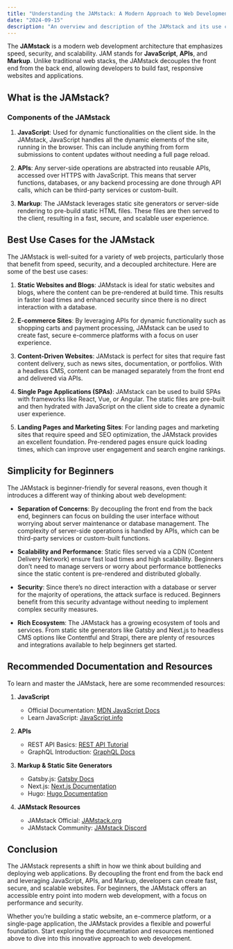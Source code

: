 ```yaml
---
title: "Understanding the JAMstack: A Modern Approach to Web Development"
date: "2024-09-15"
description: "An overview and description of the JAMstack and its use cases in modern web development."
---
```


The **JAMstack** is a modern web development architecture that emphasizes speed, security, and scalability. JAM stands for **JavaScript**, **APIs**, and **Markup**. Unlike traditional web stacks, the JAMstack decouples the front end from the back end, allowing developers to build fast, responsive websites and applications.

## What is the JAMstack?

### Components of the JAMstack

1. **JavaScript**: Used for dynamic functionalities on the client side. In the JAMstack, JavaScript handles all the dynamic elements of the site, running in the browser. This can include anything from form submissions to content updates without needing a full page reload.

2. **APIs**: Any server-side operations are abstracted into reusable APIs, accessed over HTTPS with JavaScript. This means that server functions, databases, or any backend processing are done through API calls, which can be third-party services or custom-built.

3. **Markup**: The JAMstack leverages static site generators or server-side rendering to pre-build static HTML files. These files are then served to the client, resulting in a fast, secure, and scalable user experience.

## Best Use Cases for the JAMstack

The JAMstack is well-suited for a variety of web projects, particularly those that benefit from speed, security, and a decoupled architecture. Here are some of the best use cases:

1. **Static Websites and Blogs**: JAMstack is ideal for static websites and blogs, where the content can be pre-rendered at build time. This results in faster load times and enhanced security since there is no direct interaction with a database.

2. **E-commerce Sites**: By leveraging APIs for dynamic functionality such as shopping carts and payment processing, JAMstack can be used to create fast, secure e-commerce platforms with a focus on user experience.

3. **Content-Driven Websites**: JAMstack is perfect for sites that require fast content delivery, such as news sites, documentation, or portfolios. With a headless CMS, content can be managed separately from the front end and delivered via APIs.

4. **Single Page Applications (SPAs)**: JAMstack can be used to build SPAs with frameworks like React, Vue, or Angular. The static files are pre-built and then hydrated with JavaScript on the client side to create a dynamic user experience.

5. **Landing Pages and Marketing Sites**: For landing pages and marketing sites that require speed and SEO optimization, the JAMstack provides an excellent foundation. Pre-rendered pages ensure quick loading times, which can improve user engagement and search engine rankings.

## Simplicity for Beginners

The JAMstack is beginner-friendly for several reasons, even though it introduces a different way of thinking about web development:

- **Separation of Concerns**: By decoupling the front end from the back end, beginners can focus on building the user interface without worrying about server maintenance or database management. The complexity of server-side operations is handled by APIs, which can be third-party services or custom-built functions.

- **Scalability and Performance**: Static files served via a CDN (Content Delivery Network) ensure fast load times and high scalability. Beginners don’t need to manage servers or worry about performance bottlenecks since the static content is pre-rendered and distributed globally.

- **Security**: Since there’s no direct interaction with a database or server for the majority of operations, the attack surface is reduced. Beginners benefit from this security advantage without needing to implement complex security measures.

- **Rich Ecosystem**: The JAMstack has a growing ecosystem of tools and services. From static site generators like Gatsby and Next.js to headless CMS options like Contentful and Strapi, there are plenty of resources and integrations available to help beginners get started.

## Recommended Documentation and Resources

To learn and master the JAMstack, here are some recommended resources:

1. **JavaScript**
   - Official Documentation: [MDN JavaScript Docs](https://developer.mozilla.org/en-US/docs/Web/JavaScript)
   - Learn JavaScript: [JavaScript.info](https://javascript.info/)

2. **APIs**
   - REST API Basics: [REST API Tutorial](https://restfulapi.net/)
   - GraphQL Introduction: [GraphQL Docs](https://graphql.org/learn/)

3. **Markup & Static Site Generators**
   - Gatsby.js: [Gatsby Docs](https://www.gatsbyjs.com/docs/)
   - Next.js: [Next.js Documentation](https://nextjs.org/docs)
   - Hugo: [Hugo Documentation](https://gohugo.io/documentation/)

4. **JAMstack Resources**
   - JAMstack Official: [JAMstack.org](https://jamstack.org/)
   - JAMstack Community: [JAMstack Discord](https://jamstack.org/community/)

## Conclusion

The JAMstack represents a shift in how we think about building and deploying web applications. By decoupling the front end from the back end and leveraging JavaScript, APIs, and Markup, developers can create fast, secure, and scalable websites. For beginners, the JAMstack offers an accessible entry point into modern web development, with a focus on performance and security. 

Whether you’re building a static website, an e-commerce platform, or a single-page application, the JAMstack provides a flexible and powerful foundation. Start exploring the documentation and resources mentioned above to dive into this innovative approach to web development.

<RelatedComparisons
    currentLanguages='JavaScript-APIs-Markup'
/>